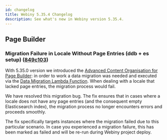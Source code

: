 ```yaml
---
id: changelog
title: Webiny 5.35.4 Changelog
description: See what's new in Webiny version 5.35.4.
---
```


## Page Builder

### Migration Failure in Locale Without Page Entries (ddb + es setup) ([849c103](https://github.com/webiny/webiny-js/commit/849c103858fa6eb5a5c9b17630d6f7c94b006515))

With 5.35.0 version we introduced the [Advanced Content Organisation for Page Builder](https://www.webiny.com/docs/release-notes/5.35.0/changelog#introducing-advanced-content-organization-for-page-builder): in order to work a data migration was needed and executed via the [Data Migration Lambda Function](https://www.webiny.com/docs/release-notes/5.35.0/changelog#data-migration-lambda-function-3079-3150). When dealing with a locale that lacked page entries, the migration process would fail.

We have resolved this migration bug. The fix ensures that in cases where a locale does not have any page entries (and the consequent empty Elasticsearch index), the migration process no longer encounters errors and proceeds smoothly.

<Alert type="warning">

The fix specifically targets instances where the migration failed due to this particular scenario. In case you experienced a migration failure, this has been marked as failed and will be re-run during Webiny project deploy.

</Alert>
